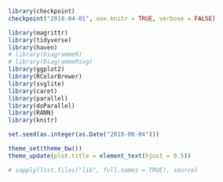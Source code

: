 ```r
library(checkpoint)
checkpoint("2018-04-01", use.knitr = TRUE, verbose = FALSE)

library(magrittr)
library(tidyverse)
library(haven)
# library(DiagrammeR)
# library(DiagrammeRsvg)
library(ggplot2)
library(RColorBrewer)
library(svglite)
library(caret)
library(parallel)
library(doParallel)
library(RANN)
library(knitr)

set.seed(as.integer(as.Date("2018-06-04")))

theme_set(theme_bw())
theme_update(plot.title = element_text(hjust = 0.5))

# sapply(list.files("lib", full.names = TRUE), source)
```
